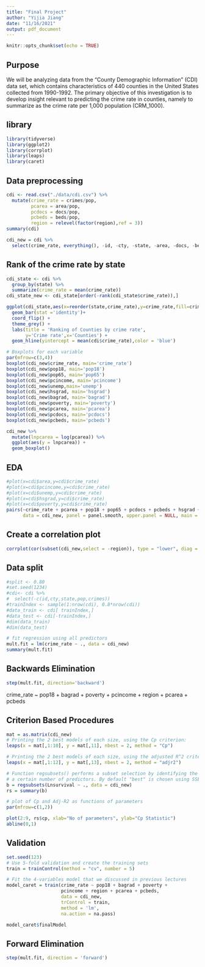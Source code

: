 ```yaml
---
title: "Final Project"
author: "Yijia Jiang"
date: "11/16/2021"
output: pdf_document
---
```


```r
knitr::opts_chunk$set(echo = TRUE)
```

## Purpose
We will be analyzing data from the "County Demographic Information" (CDI) data set, which contains characteristics of 440 counties in the United States collected from 1990-1992. The primary objective of this investigation is to develop insight relevant to predicting the crime rate in counties, namely to summarize as the crime rate per 1,000 population (CRM_1000). 


## library
```r
library(tidyverse)
library(ggplot2)
library(corrplot)
library(leaps)
library(caret)
```

## Data preprocessing
```r
cdi <- read.csv("./data/cdi.csv") %>%
  mutate(crime_rate = crimes/pop, 
         pcarea = area/pop,
         pcdocs = docs/pop,
         pcbeds = beds/pop,
         region = relevel(factor(region),ref = 3))
summary(cdi)

cdi_new = cdi %>%
  select(crime_rate, everything(), -id, -cty, -state, -area, -docs, -beds, -crimes, -pop, -totalinc)
```

## Rank of the crime rate by state
```r
cdi_state <- cdi %>%
  group_by(state) %>%
  summarize(crime_rate = mean(crime_rate))
cdi_state_new <- cdi_state[order(-rank(cdi_state$crime_rate)),]

ggplot(cdi_state,aes(x=reorder(state,crime_rate),y=crime_rate,fill=crime_rate)) + 
  geom_bar(stat ='identity')+
  coord_flip() + 
  theme_grey() + 
  labs(title = 'Ranking of Counties by crime rate',
       y='Crime rate',x='Counties') +
  geom_hline(yintercept = mean(cdi$crime_rate),color = 'blue')
```

```r
# Boxplots for each variable
par(mfrow=c(3,4))
boxplot(cdi_new$crime_rate, main='crime_rate')
boxplot(cdi_new$pop18, main='pop18')
boxplot(cdi_new$pop65, main='pop65')
boxplot(cdi_new$pcincome, main='pcincome')
boxplot(cdi_new$unemp,main='unemp')
boxplot(cdi_new$hsgrad, main='hsgrad')
boxplot(cdi_new$bagrad, main='bagrad')
boxplot(cdi_new$poverty, main='poverty')
boxplot(cdi_new$pcarea, main='pcarea')
boxplot(cdi_new$pcdocs, main='pcdocs')
boxplot(cdi_new$pcbeds, main='pcbeds')
```
```r
cdi_new %>%
  mutate(lnpcarea = log(pcarea)) %>%
  ggplot(aes(y = lnpcarea)) + 
  geom_boxplot()
```


## EDA
```r
#plot(x=cdi$area,y=cdi$crime_rate)
#plot(x=cdi$pcincome,y=cdi$crime_rate)
#plot(x=cdi$unemp,y=cdi$crime_rate)
#plot(x=cdi$hsgrad,y=cdi$crime_rate)
#plot(x=cdi$poverty,y=cdi$crime_rate)
pairs(~crime_rate + pcarea + pop18 + pop65 + pcdocs + pcbeds + hsgrad + bagrad + poverty + unemp + pcincome + factor(region),
      data = cdi_new, panel = panel.smooth, upper.panel = NULL, main = "Scatterplot Matrix")
```
## Create a correlation plot

```r
corrplot(cor(subset(cdi_new,select = -region)), type = "lower", diag = FALSE)
```

## Data split
```r
#split <- 0.80
#set.seed(1234)
#cdi<- cdi %>%
#  select(-c(id,cty,state,pop,crimes))
#trainIndex <- sample(1:nrow(cdi), 0.8*nrow(cdi))
#data_train <- cdi[ trainIndex,]
#data_test <- cdi[-trainIndex,]
#dim(data_train)
#dim(data_test) 

# fit regression using all predictors
mult.fit = lm(crime_rate ~ ., data = cdi_new)
summary(mult.fit)
```
## Backwards Elimination

```r
step(mult.fit, direction='backward')
```
crime_rate ~ pop18 + bagrad + poverty + pcincome + region + pcarea + pcbeds

## Criterion Based Procedures

```r
mat = as.matrix(cdi_new)
# Printing the 2 best models of each size, using the Cp criterion:
leaps(x = mat[,1:10], y = mat[,11], nbest = 2, method = "Cp")

# Printing the 2 best models of each size, using the adjusted R^2 criterion:
leaps(x = mat[,1:12], y = mat[,13], nbest = 2, method = "adjr2")

# Function regsubsets() performs a subset selection by identifying the "best" model that contains
# a certain number of predictors. By default "best" is chosen using SSE/RSS (smaller is better)
b = regsubsets(Lnsurvival ~ ., data = cdi_new)
rs = summary(b)

# plot of Cp and Adj-R2 as functions of parameters
par(mfrow=c(1,2))

plot(2:9, rs$cp, xlab="No of parameters", ylab="Cp Statistic")
abline(0,1)
```
## Validation

```r
set.seed(123)
# Use 5-fold validation and create the training sets
train = trainControl(method = "cv", number = 5)

# Fit the 4-variables model that we discussed in previous lectures
model_caret = train(crime_rate ~ pop18 + bagrad + poverty + 
                    pcincome + region + pcarea + pcbeds,
                    data = cdi_new,
                    trControl = train,
                    method = 'lm',
                    na.action = na.pass)

model_caret$finalModel
```

## Forward Elimination

```r
step(mult.fit, direction = 'forward')
```

